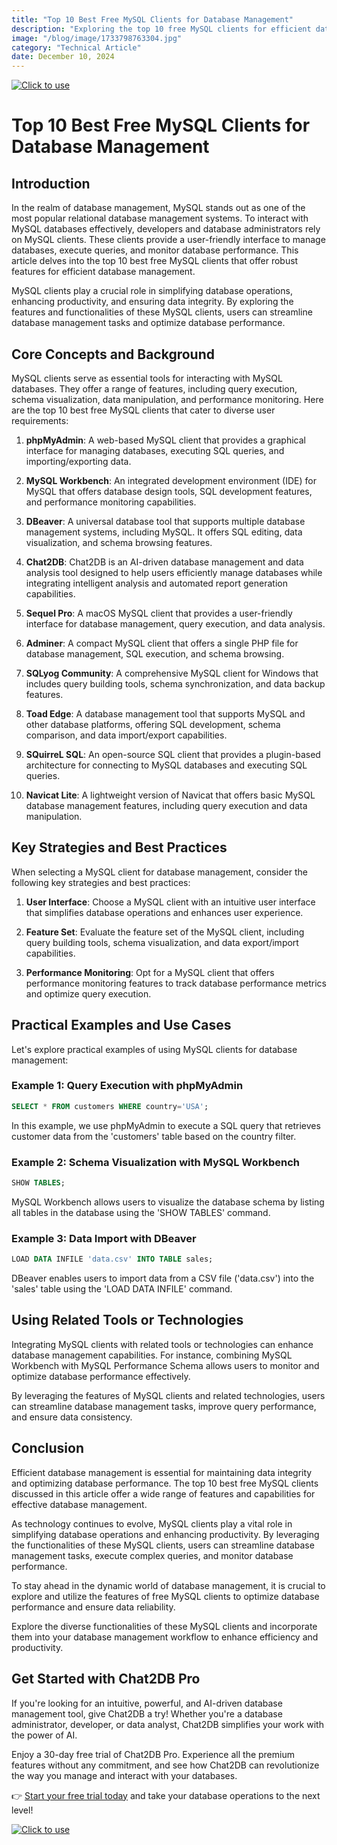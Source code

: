 ```yaml
---
title: "Top 10 Best Free MySQL Clients for Database Management"
description: "Exploring the top 10 free MySQL clients for efficient database management, highlighting their features and benefits."
image: "/blog/image/1733798763304.jpg"
category: "Technical Article"
date: December 10, 2024
---
```

[![Click to use](/image/blog/bg/chat2db1.png)](https://app.chat2db.ai/)
# Top 10 Best Free MySQL Clients for Database Management


<Authors date="December 10
, 2024">
  <Author name="Ethan Clarke" link="https://chat2db.ai" />
</Authors>

## Introduction

In the realm of database management, MySQL stands out as one of the most popular relational database management systems. To interact with MySQL databases effectively, developers and database administrators rely on MySQL clients. These clients provide a user-friendly interface to manage databases, execute queries, and monitor database performance. This article delves into the top 10 best free MySQL clients that offer robust features for efficient database management.

MySQL clients play a crucial role in simplifying database operations, enhancing productivity, and ensuring data integrity. By exploring the features and functionalities of these MySQL clients, users can streamline database management tasks and optimize database performance.

## Core Concepts and Background

MySQL clients serve as essential tools for interacting with MySQL databases. They offer a range of features, including query execution, schema visualization, data manipulation, and performance monitoring. Here are the top 10 best free MySQL clients that cater to diverse user requirements:

1. **phpMyAdmin**: A web-based MySQL client that provides a graphical interface for managing databases, executing SQL queries, and importing/exporting data.

2. **MySQL Workbench**: An integrated development environment (IDE) for MySQL that offers database design tools, SQL development features, and performance monitoring capabilities.

3. **DBeaver**: A universal database tool that supports multiple database management systems, including MySQL. It offers SQL editing, data visualization, and schema browsing features.

4. **Chat2DB**: Chat2DB is an AI-driven database management and data analysis tool designed to help users efficiently manage databases while integrating intelligent analysis and automated report generation capabilities.

5. **Sequel Pro**: A macOS MySQL client that provides a user-friendly interface for database management, query execution, and data analysis.

6. **Adminer**: A compact MySQL client that offers a single PHP file for database management, SQL execution, and schema browsing.

7. **SQLyog Community**: A comprehensive MySQL client for Windows that includes query building tools, schema synchronization, and data backup features.

8. **Toad Edge**: A database management tool that supports MySQL and other database platforms, offering SQL development, schema comparison, and data import/export capabilities.

9. **SQuirreL SQL**: An open-source SQL client that provides a plugin-based architecture for connecting to MySQL databases and executing SQL queries.

10. **Navicat Lite**: A lightweight version of Navicat that offers basic MySQL database management features, including query execution and data manipulation.

## Key Strategies and Best Practices

When selecting a MySQL client for database management, consider the following key strategies and best practices:

1. **User Interface**: Choose a MySQL client with an intuitive user interface that simplifies database operations and enhances user experience.

2. **Feature Set**: Evaluate the feature set of the MySQL client, including query building tools, schema visualization, and data export/import capabilities.

3. **Performance Monitoring**: Opt for a MySQL client that offers performance monitoring features to track database performance metrics and optimize query execution.

## Practical Examples and Use Cases

Let's explore practical examples of using MySQL clients for database management:

### Example 1: Query Execution with phpMyAdmin

```sql
SELECT * FROM customers WHERE country='USA';
```

In this example, we use phpMyAdmin to execute a SQL query that retrieves customer data from the 'customers' table based on the country filter.

### Example 2: Schema Visualization with MySQL Workbench

```sql
SHOW TABLES;
```

MySQL Workbench allows users to visualize the database schema by listing all tables in the database using the 'SHOW TABLES' command.

### Example 3: Data Import with DBeaver

```sql
LOAD DATA INFILE 'data.csv' INTO TABLE sales;
```

DBeaver enables users to import data from a CSV file ('data.csv') into the 'sales' table using the 'LOAD DATA INFILE' command.

## Using Related Tools or Technologies

Integrating MySQL clients with related tools or technologies can enhance database management capabilities. For instance, combining MySQL Workbench with MySQL Performance Schema allows users to monitor and optimize database performance effectively.

By leveraging the features of MySQL clients and related technologies, users can streamline database management tasks, improve query performance, and ensure data consistency.

## Conclusion

Efficient database management is essential for maintaining data integrity and optimizing database performance. The top 10 best free MySQL clients discussed in this article offer a wide range of features and capabilities for effective database management.

As technology continues to evolve, MySQL clients play a vital role in simplifying database operations and enhancing productivity. By leveraging the functionalities of these MySQL clients, users can streamline database management tasks, execute complex queries, and monitor database performance.

To stay ahead in the dynamic world of database management, it is crucial to explore and utilize the features of free MySQL clients to optimize database performance and ensure data reliability.

Explore the diverse functionalities of these MySQL clients and incorporate them into your database management workflow to enhance efficiency and productivity.


## Get Started with Chat2DB Pro

If you're looking for an intuitive, powerful, and AI-driven database management tool, give Chat2DB a try! Whether you're a database administrator, developer, or data analyst, Chat2DB simplifies your work with the power of AI.

Enjoy a 30-day free trial of Chat2DB Pro. Experience all the premium features without any commitment, and see how Chat2DB can revolutionize the way you manage and interact with your databases.

👉 [Start your free trial today](https://app.chat2db.ai/) and take your database operations to the next level!

[![Click to use](/image/blog/bg/chat2db.jpg)](https://app.chat2db.ai/)